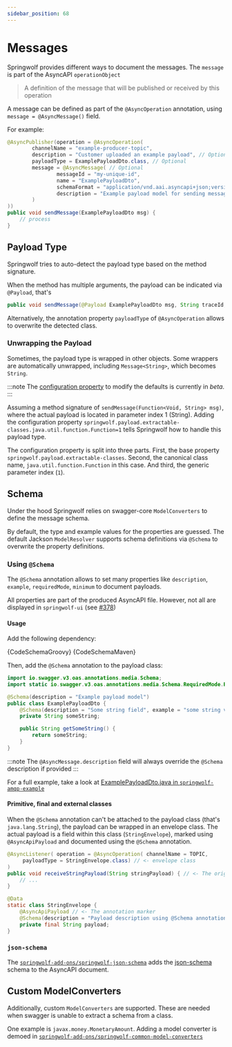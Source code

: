 ```yaml
---
sidebar_position: 68
---
```



# Messages

Springwolf provides different ways to document the messages. The `message` is part of the AsyncAPI `operationObject`

> A definition of the message that will be published or received by this operation

A message can be defined as part of the `@AsyncOperation` annotation, using `message = @AsyncMessage()` field.

For example:

```java
@AsyncPublisher(operation = @AsyncOperation(
        channelName = "example-producer-topic",
        description = "Customer uploaded an example payload", // Optional
        payloadType = ExamplePayloadDto.class, // Optional
        message = @AsyncMessage( // Optional
                messageId = "my-unique-id",
                name = "ExamplePayloadDto",
                schemaFormat = "application/vnd.aai.asyncapi+json;version=3.0.0",
                description = "Example payload model for sending messages"
        )
))
public void sendMessage(ExamplePayloadDto msg) {
    // process
}
```

## Payload Type

Springwolf tries to auto-detect the payload type based on the method signature.

When the method has multiple arguments, the payload can be indicated via `@Payload`, that's

```java
public void sendMessage(@Payload ExamplePayloadDto msg, String traceId, Object loggingContext) {}
```

Alternatively, the annotation property `payloadType` of `@AsyncOperation` allows to overwrite the detected class.

### Unwrapping the Payload

Sometimes, the payload type is wrapped in other objects.
Some wrappers are automatically unwrapped, including `Message<String>`, which becomes `String`.

:::note
The [configuration property](configuration.mdx) to modify the defaults is currently in _beta_.
:::

Assuming a method signature of `sendMessage(Function<Void, String> msg)`, where the actual payload is located in parameter index 1 (String).
Adding the configuration property `springwolf.payload.extractable-classes.java.util.function.Function=1` tells Springwolf how to handle this payload type.

The configuration property is split into three parts.
First, the base property `springwolf.payload.extractable-classes`.
Second, the canonical class name, `java.util.function.Function` in this case.
And third, the generic parameter index (`1`).

## Schema

Under the hood Springwolf relies on swagger-core `ModelConverters` to define the message schema.

By default, the type and example values for the properties are guessed.
The default Jackson `ModelResolver` supports schema definitions via `@Schema` to overwrite the property definitions.

### Using `@Schema`

The `@Schema` annotation allows to set many properties like `description`, `example`, `requiredMode`, `minimum` to document payloads.

All properties are part of the produced AsyncAPI file. However, not all are displayed in `springwolf-ui` (see [#378](https://github.com/springwolf/springwolf-core/issues/378))

#### Usage

Add the following dependency:

<Tabs>
  <TabItem value="Groovy" label="Groovy" default>
    <CodeBlock language="groovy">{CodeSchemaGroovy}</CodeBlock>
  </TabItem>
  <TabItem value="Maven" label="Maven">
    <CodeBlock language="xml">{CodeSchemaMaven}</CodeBlock>
  </TabItem>
</Tabs>

Then, add the `@Schema` annotation to the payload class:

<!-- vale off -->
```java
import io.swagger.v3.oas.annotations.media.Schema;
import static io.swagger.v3.oas.annotations.media.Schema.RequiredMode.REQUIRED;

@Schema(description = "Example payload model")
public class ExamplePayloadDto {
    @Schema(description = "Some string field", example = "some string value", requiredMode = REQUIRED)
    private String someString;

    public String getSomeString() {
        return someString;
    }
}
```
<!-- vale on -->

:::note
The `@AsyncMessage.description` field will always override the `@Schema` description if provided
:::

For a full example, take a look at [ExamplePayloadDto.java in `springwolf-amqp-example`](https://github.com/springwolf/springwolf-core/blob/master/springwolf-examples/springwolf-amqp-example/src/main/java/io/github/springwolf/examples/amqp/dtos/ExamplePayloadDto.java)

#### Primitive, final and external classes

When the `@Schema` annotation can't be attached to the payload class (that's `java.lang.String`), the payload can be wrapped in an envelope class. The actual payload is a field within this class (`StringEnvelope`), marked using `@AsyncApiPayload` and documented using the `@Schema` annotation.

```java
@AsyncListener( operation = @AsyncOperation( channelName = TOPIC,
     payloadType = StringEnvelope.class) // <- envelope class
)
public void receiveStringPayload(String stringPayload) { // <- The original class is used here
    // ...
}

@Data
static class StringEnvelope {
    @AsyncApiPayload // <- The annotation marker
    @Schema(description = "Payload description using @Schema annotation and @AsyncApiPayload within envelope class")
    private final String payload;
}
```

### `json-schema`

The [`springwolf-add-ons/springwolf-json-schema`](https://github.com/springwolf/springwolf-core/tree/master/springwolf-add-ons/springwolf-json-schema) adds the [json-schema](https://json-schema.org) schema to the AsyncAPI document.

## Custom ModelConverters

Additionally, custom `ModelConverters` are supported.
These are needed when swagger is unable to extract a schema from a class.

One example is `javax.money.MonetaryAmount`.
Adding a model converter is demoed in [`springwolf-add-ons/springwolf-common-model-converters`](https://github.com/springwolf/springwolf-core/tree/master/springwolf-add-ons/springwolf-common-model-converters)
